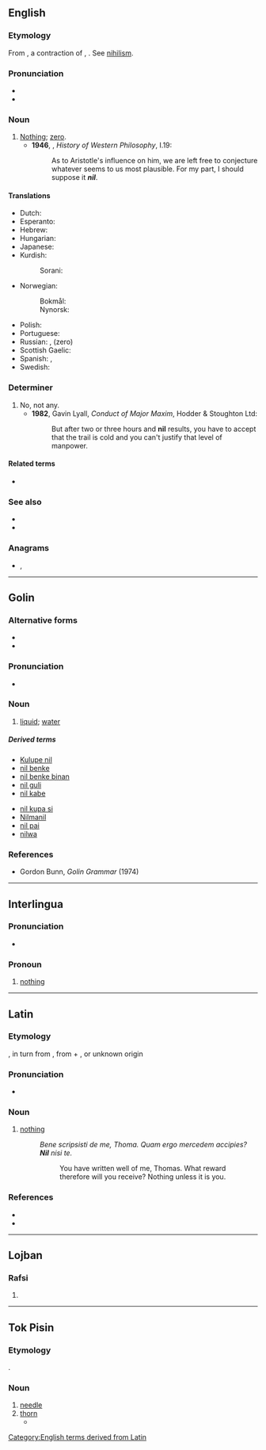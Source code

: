 {{also|Nil|NIL|níl|Níl|Nîl|ni-l|-nil-|Appendix:Variations of "nil"}}
==English==

===Etymology===
From {{etyl|la|en}} {{m|la|nīl}}, a contraction of {{m|la|nihil}}, {{m|la|nihilum||nothing}}. See [[nihilism]].

===Pronunciation===
* {{IPA|/nɪl/|lang=en}}
* {{rhymes|ɪl|lang=en}}

===Noun===
{{en-noun|-|nils}}

# [[nothing|Nothing]]; [[zero]].
#* '''1946''', {{w|Bertrand Russell}}, ''History of Western Philosophy'', I.19:
#*: As to Aristotle's influence on him, we are left free to conjecture whatever seems to us most plausible. For my part, I should suppose it '''''nil'''''.

====Translations====
{{trans-top|nothing}}
* Dutch: {{t+|nl|nul}}
* Esperanto: {{t+|eo|nenio}}
* Hebrew: {{t+|he|כלום|tr=kloom|sc=Hebr}}
* Hungarian: {{t+|hu|null}}
* Japanese: {{t|ja|ニル|tr=niru|sc=Jpan}}
* Kurdish:
*: Sorani: {{t+|ku|هیچ|sc=ku-Arab}}
* Norwegian:
*: Bokmål: {{t+|nb|null}}
*: Nynorsk: {{t|nn|null}}
{{trans-mid}}
* Polish: {{t+|pl|zero}}
* Portuguese: {{t+|pt|nada|m}}
* Russian: {{t+|ru|ничто́|n}}, {{t+|ru|ноль|m}} (zero)
* Scottish Gaelic: {{t|gd|neoni|m|f}}
* Spanish: {{t+|es|nada}}, {{t+|es|cero}}
* Swedish: {{t+|sv|noll}}
{{trans-bottom}}

===Determiner===
{{en-det}}

# No, not any.
#* '''1982''', Gavin Lyall, ''Conduct of Major Maxim'', Hodder & Stoughton Ltd:
#*: But after two or three hours and '''nil''' results, you have to accept that the trail is cold and you can't justify that level of manpower.

====Related terms====
* {{l|en|nihilism}}

===See also===
* {{l|en|null}}
* {{l|en|nil desperandum}}

===Anagrams===
* {{l|en|Lin}}, {{l|en|lin}}

[[Category:English terms derived from Latin]]

----

==Golin==

===Alternative forms===
* {{m|gvf|nl}}
* {{m|gvf|nĺ}}

===Pronunciation===
* {{IPA|[nɨ̆ĺ]|[nĺ]|[˩˧nɨ̆l]|lang=gvf}}

===Noun===
{{head|gvf|noun}}

# [[liquid]]; [[water]]
#: {{ux|gvf|Na '''nil''' ne dugudige.|translation=I swallowed water.}}

=====Derived terms=====
{{der-top}}
* [[Kulupe nil]]
* [[nil benke]]
* [[nil benke binan]]
* [[nil guli]]
* [[nil kabe]]
{{der-mid}}
* [[nil kupa si]]
* [[Nilmanil]]
* [[nil pai]]
* [[nilwa]]
{{der-bottom}}

===References===
* Gordon Bunn, ''Golin Grammar'' (1974)

----

==Interlingua==

===Pronunciation===
* {{IPA|/nil/|lang=ia}}

===Pronoun===
{{head|ia|pronoun|indefinite}}

# [[nothing]]

----

==Latin==

===Etymology===
{{clipping|nihil|lang=la}}, in turn from {{m|la|nihilum}}, from {{m|la|ne-||not}} + {{m|la|hilum||a hilum; a trifle, a bagatelle}}, or unknown origin

===Pronunciation===
* {{la-IPA|nīl}}

===Noun===
{{la-noun|nīl||n|indecl=1}}

# {{lb|la|chiefly|poetic}} [[nothing]]
#: ''Bene scripsisti de me, Thoma. Quam ergo mercedem accipies? '''Nil''' nisi te.''
#:: You have written well of me, Thomas. What reward therefore will you receive? Nothing unless it is you.

===References===
* {{R:L&S}}
* {{R:Elementary Lewis}}

----

==Lojban==

===Rafsi===
{{jbo-rafsi}}

# {{jbo-rafsi of|ni}}

----

==Tok Pisin==

===Etymology===
{{etyl|en|tpi}} {{m|en|needle}}.

===Noun===
{{head|tpi|noun}}

# [[needle]]
# [[thorn]]
#* {{tpi-cite-bible|Gen|3|18|Ol rop i gat '''nil''' na ol gras nogut bai i kamap na karamapim gaden bilong yu.}}

{{LDL|tpi}}